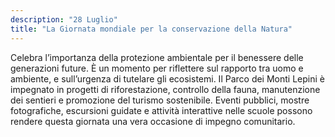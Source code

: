 ```yaml
---
description: "28 Luglio"
title: "La Giornata mondiale per la conservazione della Natura"
---
```


Celebra l’importanza della protezione ambientale per il benessere delle generazioni future. È un momento per riflettere sul rapporto tra uomo e ambiente, e sull’urgenza di tutelare gli ecosistemi. Il Parco dei Monti Lepini è impegnato in progetti di riforestazione, controllo della fauna, manutenzione dei sentieri e promozione del turismo sostenibile. Eventi pubblici, mostre fotografiche, escursioni guidate e attività interattive nelle scuole possono rendere questa giornata una vera occasione di impegno comunitario. 